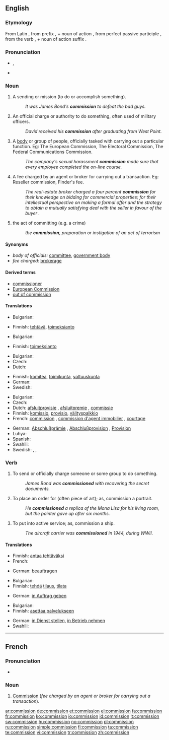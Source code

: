 ==English==
{{wikipedia}}

===Etymology===
From Latin {{term|commissio||sending together; commission|lang=la}}, from prefix {{term|com-||with|lang=la}}, + noun of action {{term|missio||sending|lang=la}}, from perfect passive participle {{term|missus||sent|lang=la}}, from the verb {{term|mitto|mittō||to send|lang=la}}, + noun of action suffix {{term|-io|lang=la}}.

===Pronunciation===
* {{IPA|/kəˈmɪʃən/}}, {{SAMPA|/k@"mIS@n/}}
* {{audio|en-us-commission.ogg|Audio (US)}}
*: {{rhymes|ɪʃən}}

===Noun===
{{en-noun}}

# A sending or mission (to do or accomplish something).
#: ''It was James Bond's '''commission''' to defeat the bad guys.''
# An official charge or authority to do something, often used of military officers.
#: ''David received his '''commission''' after graduating from West Point.''
# A [[body]] or group of people, officially tasked with carrying out a particular function. Eg: The European Commission, The Electoral Commission, The Federal Communications Commission.
#: ''The company's sexual harassment '''commission''' made sure that every employee completed the on-line course.''
# A fee charged by an agent or broker for carrying out a transaction. Eg: Reseller commission, Finder's fee.
#: ''The real-estate broker charged a four percent '''commission''' for their knowledge on bidding for commercial properties; for their intellectual perspective on making a formal offer and the strategy to obtain a mutually satisfying deal with the seller in favour of the buyer .''
# the act of committing (e.g. a crime)
#: ''the '''commission''', preparation or instigation of an act of terrorism''

====Synonyms====
* ''body of officials:'' [[committee]], [[government body]]
* ''fee charged:'' [[brokerage]]

====Derived terms====
* [[commissioner]]
* [[European Commission]]
* [[out of commission]]

====Translations====
{{trans-top|mission}}
* Bulgarian: {{t|bg|поръчение|n|sc=Cyrl}}
{{trans-mid}}
* Finnish: [[tehtävä]], [[toimeksianto]]
{{trans-bottom}}

{{trans-top|official authority}}
* Bulgarian: {{t|bg|назначение|n|sc=Cyrl}}
{{trans-mid}}
* Finnish: [[toimeksianto]]
{{trans-bottom}}

{{trans-top|body of officials}}
* Bulgarian: {{t|bg|комисия|f|sc=Cyrl}}
* Czech: {{t-|cs|komise|f}}
* Dutch: {{t+|nl|commissie|f}}
{{trans-mid}}
* Finnish: [[komitea]], [[toimikunta]], [[valtuuskunta]]
* German: {{t+|de|Kommission|f}}
* Swedish: {{t|sv|kommission|c}}
{{trans-bottom}}

{{trans-top|fee charged}}
* Bulgarian: {{t|bg|комисионна|f|sc=Cyrl}}
* Czech: {{t-|cs|provize|f}}
* Dutch: [[afsluitprovisie]] {{f}}, [[afsluitpremie]] {{f}}, [[commissie]] {{f}}
* Finnish: [[komissio]], [[provisio]], [[välityspalkkio]]
* French: [[commission#French|commission]] {{f}}, [[commission d'agent immobilier]] {{f}}, [[courtage]] {{m}}
{{trans-mid}}
* German: [[Abschlußprämie]] {{f}}, [[Abschlußprovision]] {{f}}, [[Provision]] {{f}}
* Luhya: {{tø|luy|ekodi}}
* Spanish: {{t+|es|comisión|f}}
* Swahili: {{t+|sw|kodi|xs=Swahili}}
* Swedish: {{t|sv|kommission|c}}, {{t+|sv|avgift|c}}, {{t-|sv|provision|C}}
{{trans-bottom}}

===Verb===
{{en-verb}}

# {{transitive}} To send or officially charge someone or some group to do something.
#: ''James Bond was '''commissioned''' with recovering the secret documents.''
# {{transitive}} To place an order for (often piece of art); as, commission a portrait.
#: ''He '''commissioned''' a replica of the Mona Lisa for his living room, but the painter gave up after six months.''
# {{transitive}} To put into active service; as, commission a ship.
#: ''The aircraft carrier was '''commissioned''' in 1944, during WWII.''

====Translations====
{{trans-top|send to do something}}
* Finnish: [[antaa tehtäväksi]]
* French: {{t+|fr|charger}}
{{trans-mid}}
* German: [[beauftragen]]
{{trans-bottom}}

{{trans-top|order a work of art}}
* Bulgarian: {{t|bg|поръчвам|sc=Cyrl}}
* Finnish: [[tehdä]] [[tilaus]], [[tilata]]
{{trans-mid}}
* German: [[in Auftrag geben]]
{{trans-bottom}}

{{trans-top|put into active service}}
* Bulgarian: {{t|bg|пускам в експлоатация|sc=Cyrl}}
* Finnish: [[asettaa palvelukseen]]
{{trans-mid}}
* German: [[in Dienst stellen]], [[in Betrieb nehmen]]
* Swahili: {{t|sw|kodisha|xs=Swahili}}
{{trans-bottom}}

----

==French==

===Pronunciation===
* {{audio|Fr-commission.ogg|Audio}}

===Noun===
{{fr-noun|f}}

# [[commission#English|Commission]] (''fee charged by an agent or broker for carrying out a transaction'').

[[ar:commission]]
[[de:commission]]
[[et:commission]]
[[el:commission]]
[[fa:commission]]
[[fr:commission]]
[[ko:commission]]
[[io:commission]]
[[id:commission]]
[[it:commission]]
[[sw:commission]]
[[hu:commission]]
[[no:commission]]
[[pl:commission]]
[[ru:commission]]
[[simple:commission]]
[[fi:commission]]
[[ta:commission]]
[[te:commission]]
[[vi:commission]]
[[tr:commission]]
[[zh:commission]]